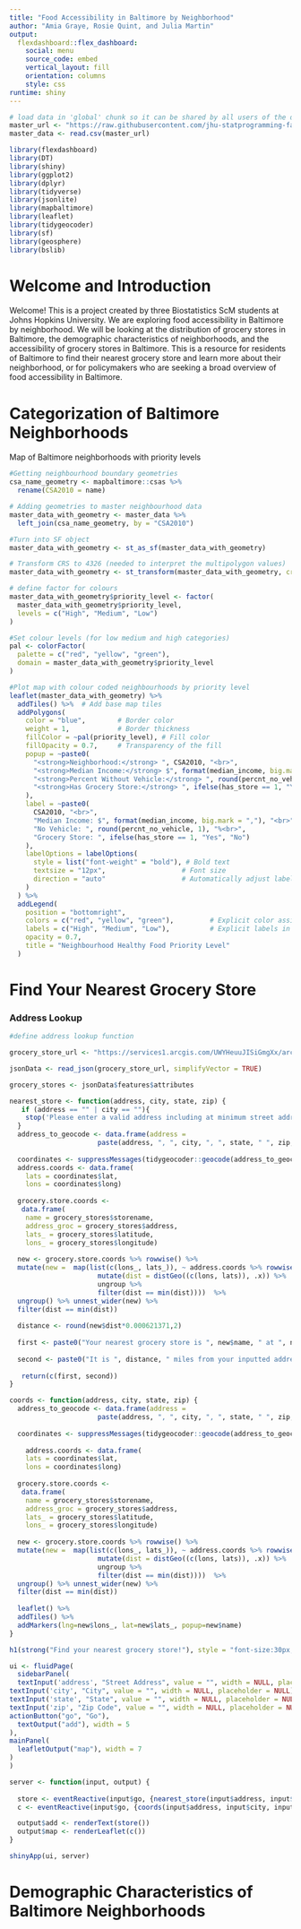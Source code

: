 ```yaml
---
title: "Food Accessibility in Baltimore by Neighborhood"
author: "Amia Graye, Rosie Quint, and Julia Martin"
output: 
  flexdashboard::flex_dashboard: 
    social: menu
    source_code: embed
    vertical_layout: fill
    orientation: columns
    style: css
runtime: shiny
---
```


```r
# load data in 'global' chunk so it can be shared by all users of the dashboard
master_url <- "https://raw.githubusercontent.com/jhu-statprogramming-fall-2024/project4-apicons/refs/heads/main/master_neighbourhood_data.csv"
master_data <- read.csv(master_url)
```

```r
library(flexdashboard)
library(DT)
library(shiny)
library(ggplot2)
library(dplyr)
library(tidyverse)
library(jsonlite)
library(mapbaltimore)
library(leaflet)
library(tidygeocoder)
library(sf)
library(geosphere)
library(bslib)
```

# Welcome and Introduction
Welcome! This is a project created by three Biostatistics ScM students at Johns Hopkins University. We are exploring food accessibility in Baltimore by neighborhood. We will be looking at the distribution of grocery stores in Baltimore, the demographic characteristics of neighborhoods, and the accessibility of grocery stores in Baltimore. This is a resource for residents of Baltimore to find their nearest grocery store and learn more about their neighborhood, or for policymakers who are seeking a broad overview of food accessibility in Baltimore.

# Categorization of Baltimore Neighborhoods

Map of Baltimore neighborhoods with priority levels

```r
#Getting neighbourhood boundary geometries
csa_name_geometry <- mapbaltimore::csas %>%
  rename(CSA2010 = name)

# Adding geometries to master neighbourhood data 
master_data_with_geometry <- master_data %>% 
  left_join(csa_name_geometry, by = "CSA2010") 

#Turn into SF object
master_data_with_geometry <- st_as_sf(master_data_with_geometry)

# Transform CRS to 4326 (needed to interpret the multipolygon values)
master_data_with_geometry <- st_transform(master_data_with_geometry, crs = 4326)

# define factor for colours 
master_data_with_geometry$priority_level <- factor(
  master_data_with_geometry$priority_level,
  levels = c("High", "Medium", "Low")
)

#Set colour levels (for low medium and high categories) 
pal <- colorFactor(
  palette = c("red", "yellow", "green"), 
  domain = master_data_with_geometry$priority_level
)

#Plot map with colour coded neighbourhoods by priority level
leaflet(master_data_with_geometry) %>%
  addTiles() %>%  # Add base map tiles
  addPolygons(
    color = "blue",        # Border color
    weight = 1,            # Border thickness
    fillColor = ~pal(priority_level), # Fill color
    fillOpacity = 0.7,     # Transparency of the fill
    popup = ~paste0(
      "<strong>Neighborhood:</strong> ", CSA2010, "<br>",
      "<strong>Median Income:</strong> $", format(median_income, big.mark = ","), "<br>",
      "<strong>Percent Without Vehicle:</strong> ", round(percnt_no_vehicle, 1), "%<br>",
      "<strong>Has Grocery Store:</strong> ", ifelse(has_store == 1, "Yes", "No")
    ),
    label = ~paste0(
      CSA2010, "<br>",
      "Median Income: $", format(median_income, big.mark = ","), "<br>",
      "No Vehicle: ", round(percnt_no_vehicle, 1), "%<br>",
      "Grocery Store: ", ifelse(has_store == 1, "Yes", "No")
    ),
    labelOptions = labelOptions(
      style = list("font-weight" = "bold"), # Bold text
      textsize = "12px",                   # Font size
      direction = "auto"                   # Automatically adjust label placement
    )
  ) %>%
  addLegend(
    position = "bottomright",
    colors = c("red", "yellow", "green"),         # Explicit color assignment
    labels = c("High", "Medium", "Low"),          # Explicit labels in desired order
    opacity = 0.7,
    title = "Neighbourhood Healthy Food Priority Level"
  )
```

# Find Your Nearest Grocery Store

### Address Lookup

```r
#define address lookup function

grocery_store_url <- "https://services1.arcgis.com/UWYHeuuJISiGmgXx/arcgis/rest/services/Grocery_Store/FeatureServer/0/query?where=1%3D1&outFields=*&outSR=4326&f=json"

jsonData <- read_json(grocery_store_url, simplifyVector = TRUE)

grocery_stores <- jsonData$features$attributes

nearest_store <- function(address, city, state, zip) {
   if (address == "" | city == ""){
    stop('Please enter a valid address including at minimum street address and city.')
  }
  address_to_geocode <- data.frame(address = 
                      paste(address, ", ", city, ", ", state, " ", zip, sep = ""))
 
  coordinates <- suppressMessages(tidygeocoder::geocode(address_to_geocode, address, method = "osm"))
  address.coords <- data.frame(
    lats = coordinates$lat,
    lons = coordinates$long)
  
  grocery.store.coords <-
   data.frame(
    name = grocery_stores$storename,
    address_groc = grocery_stores$address,
    lats_ = grocery_stores$latitude,
    lons_ = grocery_stores$longitude)
  
  new <- grocery.store.coords %>% rowwise() %>%
  mutate(new =  map(list(c(lons_, lats_)), ~ address.coords %>% rowwise() %>%
                      mutate(dist = distGeo((c(lons, lats)), .x)) %>%
                      ungroup %>%
                      filter(dist == min(dist))))  %>%
  ungroup() %>% unnest_wider(new) %>% 
  filter(dist == min(dist)) 
  
  distance <- round(new$dist*0.000621371,2)
  
  first <- paste0("Your nearest grocery store is ", new$name, " at ", new$address_groc, ".")
  
  second <- paste0("It is ", distance, " miles from your inputted address, ", paste(address, ", ", city, ", ", state, " ", zip, sep = ""), ".")
  
   return(c(first, second))
}

coords <- function(address, city, state, zip) {
  address_to_geocode <- data.frame(address = 
                      paste(address, ", ", city, ", ", state, " ", zip, sep = ""))
 
  coordinates <- suppressMessages(tidygeocoder::geocode(address_to_geocode, address, method = "osm"))
  
    address.coords <- data.frame(
    lats = coordinates$lat,
    lons = coordinates$long)
  
  grocery.store.coords <-
   data.frame(
    name = grocery_stores$storename,
    address_groc = grocery_stores$address,
    lats_ = grocery_stores$latitude,
    lons_ = grocery_stores$longitude)
  
  new <- grocery.store.coords %>% rowwise() %>%
  mutate(new =  map(list(c(lons_, lats_)), ~ address.coords %>% rowwise() %>%
                      mutate(dist = distGeo((c(lons, lats)), .x)) %>%
                      ungroup %>%
                      filter(dist == min(dist))))  %>%
  ungroup() %>% unnest_wider(new) %>% 
  filter(dist == min(dist)) 
  
  leaflet() %>%
  addTiles() %>%
  addMarkers(lng=new$lons_, lat=new$lats_, popup=new$name)
}
```

```r
h1(strong("Find your nearest grocery store!"), style = "font-size:30px;")

ui <- fluidPage(
  sidebarPanel(
  textInput('address', "Street Address", value = "", width = NULL, placeholder = NULL),
textInput('city', "City", value = "", width = NULL, placeholder = NULL),
textInput('state', "State", value = "", width = NULL, placeholder = NULL),
textInput('zip', "Zip Code", value = "", width = NULL, placeholder = NULL),
actionButton("go", "Go"),
  textOutput("add"), width = 5
),
mainPanel(
  leafletOutput("map"), width = 7
)
)

server <- function(input, output) {
  
  store <- eventReactive(input$go, {nearest_store(input$address, input$city, input$state, input$zip)})
  c <- eventReactive(input$go, {coords(input$address, input$city, input$state, input$zip)})

  output$add <- renderText(store())
  output$map <- renderLeaflet(c())
}

shinyApp(ui, server)
```

# Demographic Characteristics of Baltimore Neighborhoods
